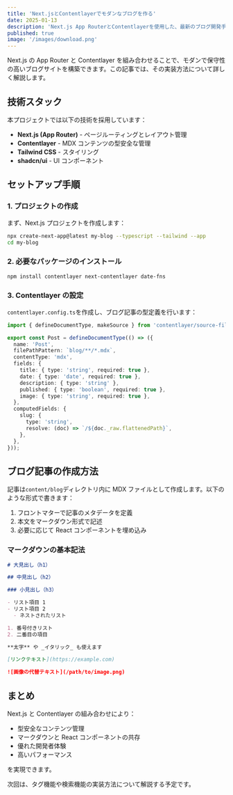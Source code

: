 ```yaml
---
title: 'Next.jsとContentlayerでモダンなブログを作る'
date: 2025-01-13
description: 'Next.js App RouterとContentlayerを使用した、最新のブログ開発手法について解説します'
published: true
image: '/images/download.png'
---
```


Next.js の App Router と Contentlayer を組み合わせることで、モダンで保守性の高いブログサイトを構築できます。この記事では、その実装方法について詳しく解説します。

## 技術スタック

本プロジェクトでは以下の技術を採用しています：

- **Next.js (App Router)** - ページルーティングとレイアウト管理
- **Contentlayer** - MDX コンテンツの型安全な管理
- **Tailwind CSS** - スタイリング
- **shadcn/ui** - UI コンポーネント

## セットアップ手順

### 1. プロジェクトの作成

まず、Next.js プロジェクトを作成します：

```bash
npx create-next-app@latest my-blog --typescript --tailwind --app
cd my-blog
```

### 2. 必要なパッケージのインストール

```bash
npm install contentlayer next-contentlayer date-fns
```

### 3. Contentlayer の設定

`contentlayer.config.ts`を作成し、ブログ記事の型定義を行います：

```typescript
import { defineDocumentType, makeSource } from 'contentlayer/source-files';

export const Post = defineDocumentType(() => ({
  name: 'Post',
  filePathPattern: `blog/**/*.mdx`,
  contentType: 'mdx',
  fields: {
    title: { type: 'string', required: true },
    date: { type: 'date', required: true },
    description: { type: 'string' },
    published: { type: 'boolean', required: true },
    image: { type: 'string', required: true },
  },
  computedFields: {
    slug: {
      type: 'string',
      resolve: (doc) => `/${doc._raw.flattenedPath}`,
    },
  },
}));
```

## ブログ記事の作成方法

記事は`content/blog`ディレクトリ内に MDX ファイルとして作成します。以下のような形式で書きます：

1. フロントマターで記事のメタデータを定義
2. 本文をマークダウン形式で記述
3. 必要に応じて React コンポーネントを埋め込み

### マークダウンの基本記法

```markdown
# 大見出し（h1）

## 中見出し（h2）

### 小見出し（h3）

- リスト項目 1
- リスト項目 2
  - ネストされたリスト

1. 番号付きリスト
2. 二番目の項目

**太字** や _イタリック_ も使えます

[リンクテキスト](https://example.com)

![画像の代替テキスト](/path/to/image.png)
```

## まとめ

Next.js と Contentlayer の組み合わせにより：

- 型安全なコンテンツ管理
- マークダウンと React コンポーネントの共存
- 優れた開発者体験
- 高いパフォーマンス

を実現できます。

次回は、タグ機能や検索機能の実装方法について解説する予定です。
